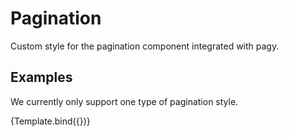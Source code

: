 

<Meta title="Components/Pagination" component={Pagination} />

# Pagination

Custom style for the pagination component integrated with pagy.

## Examples

We currently only support one type of pagination style.


<Canvas>
  <Story name="default" args={{ 
      text: "Primary!"
    }}>
    {Template.bind({})}
   </Story>
</Canvas>
